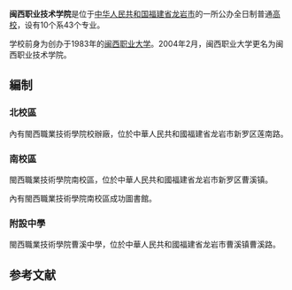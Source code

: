 {{高校
|闽西职业技术学院
|<!--校标（图片）-->
|<!--校训-->
|[[李海洋|李海洋]]
|公立
|1983年|[[中华人民共和国|中国]][[福建省|福建省]][[龙岩市|龙岩市]]|7000余人<ref>[http://www.mxdx.net/InfoRead.asp?ID=12&ClassID=9 闽西职业技术学院概况] {{webarchive|url=https://web.archive.org/web/20100721151559/http://www.mxdx.net/InfoRead.asp?ID=12&ClassID=9 |date=2010-07-21 }}</ref>
|450人
|
|占地面积30万平方米<br />建筑面积20万平方米
|http://www.mxdx.net/
| box_width = 22em
| logo =
}}

'''闽西职业技术学院'''是位于[[中华人民共和国|中华人民共和国]][[福建省|福建省]][[龙岩市|龙岩市]]的一所公办全日制普通[[高校|高校]]，设有10个系43个专业。

学校前身为创办于1983年的[[闽西职业大学|闽西职业大学]]。2004年2月，闽西职业大学更名为闽西职业技术学院。

==編制==
=== 北校區 ===
內有閩西職業技術學院校辦廠，位於中華人民共和國福建省龙岩市新罗区莲南路。
=== 南校區 ===
閩西職業技術學院南校區，位於中華人民共和國福建省龙岩市新罗区曹溪镇。

內有閩西職業技術學院南校區成功圖書館。

=== 附設中學 ===
閩西職業技術學院曹溪中學，位於中華人民共和國福建省龙岩市曹溪镇曹溪路。

==参考文献==
<div class="references-small">
<references />
</div>

{{Seni-stub}}
{{福建高等院校}}